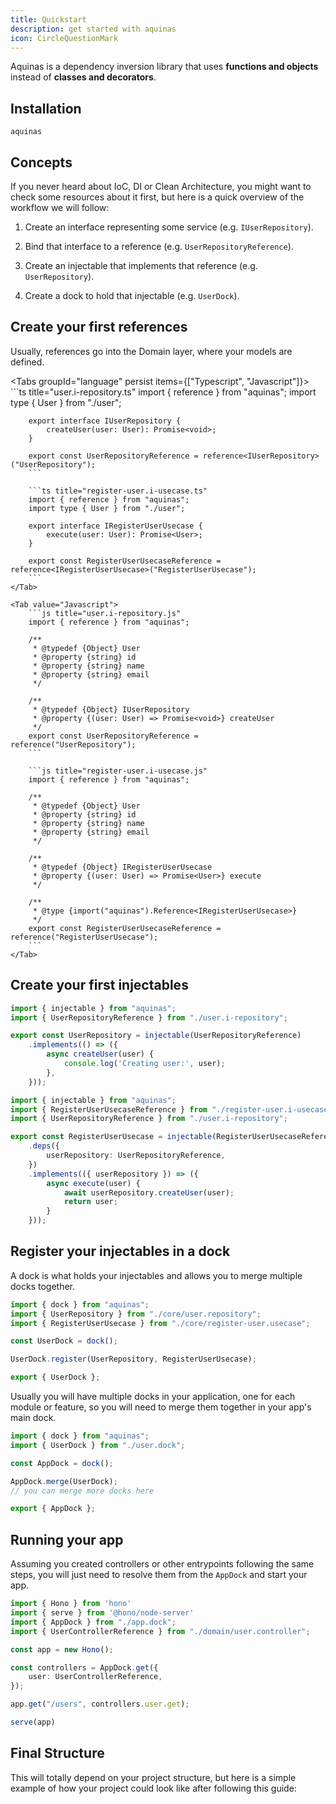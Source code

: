 ```yaml
---
title: Quickstart
description: get started with aquinas
icon: CircleQuestionMark
---
```


Aquinas is a dependency inversion library that uses **functions and objects** instead of **classes and decorators**.

## Installation

```package-install
aquinas
```

## Concepts

If you never heard about IoC, DI or Clean Architecture, you might want to check some resources about it first, but here is a quick overview of the workflow we will follow:

1. Create an interface representing some service (e.g. `IUserRepository`).

2. Bind that interface to a reference (e.g. `UserRepositoryReference`).

3. Create an injectable that implements that reference (e.g. `UserRepository`).

4. Create a dock to hold that injectable (e.g. `UserDock`).

## Create your first references

Usually, references go into the Domain layer, where your models are defined.

<Tabs groupId="language" persist items={["Typescript", "Javascript"]}>
    <Tab value="Typescript">
        ```ts title="user.i-repository.ts"
        import { reference } from "aquinas";
        import type { User } from "./user";

        export interface IUserRepository {
            createUser(user: User): Promise<void>;
        }

        export const UserRepositoryReference = reference<IUserRepository>("UserRepository");
        ```

        ```ts title="register-user.i-usecase.ts"
        import { reference } from "aquinas";
        import type { User } from "./user";

        export interface IRegisterUserUsecase {
            execute(user: User): Promise<User>;
        }

        export const RegisterUserUsecaseReference = reference<IRegisterUserUsecase>("RegisterUserUsecase");
        ```
    </Tab>

    <Tab value="Javascript">
        ```js title="user.i-repository.js"
        import { reference } from "aquinas";

        /**
         * @typedef {Object} User
         * @property {string} id
         * @property {string} name
         * @property {string} email
         */

        /**
         * @typedef {Object} IUserRepository
         * @property {(user: User) => Promise<void>} createUser
         */
        export const UserRepositoryReference = reference("UserRepository");
        ```

        ```js title="register-user.i-usecase.js"
        import { reference } from "aquinas";

        /**
         * @typedef {Object} User
         * @property {string} id
         * @property {string} name
         * @property {string} email
         */

        /**
         * @typedef {Object} IRegisterUserUsecase
         * @property {(user: User) => Promise<User>} execute
         */

        /** 
         * @type {import("aquinas").Reference<IRegisterUserUsecase>} 
         */
        export const RegisterUserUsecaseReference = reference("RegisterUserUsecase");
        ```
    </Tab>
</Tabs>

## Create your first injectables

```ts title="user.repository"
import { injectable } from "aquinas";
import { UserRepositoryReference } from "./user.i-repository";

export const UserRepository = injectable(UserRepositoryReference)
    .implements(() => ({
        async createUser(user) {
            console.log('Creating user:', user);
        },
    }));
```

```ts title="register-user.usecase"
import { injectable } from "aquinas";
import { RegisterUserUsecaseReference } from "./register-user.i-usecase";
import { UserRepositoryReference } from "./user.i-repository";

export const RegisterUserUsecase = injectable(RegisterUserUsecaseReference)
    .deps({
        userRepository: UserRepositoryReference,
    })
    .implements(({ userRepository }) => ({
        async execute(user) {
            await userRepository.createUser(user);
            return user;
        }
    }));
```

## Register your injectables in a dock

A dock is what holds your injectables and allows you to merge multiple docks together.

```ts title="user.dock"
import { dock } from "aquinas";
import { UserRepository } from "./core/user.repository";
import { RegisterUserUsecase } from "./core/register-user.usecase";

const UserDock = dock();

UserDock.register(UserRepository, RegisterUserUsecase);

export { UserDock };
```

Usually you will have multiple docks in your application, one for each module or feature, so you will need to merge them together in your app's main dock.

```ts title="app.dock"
import { dock } from "aquinas";
import { UserDock } from "./user.dock";

const AppDock = dock();

AppDock.merge(UserDock);
// you can merge more docks here

export { AppDock };
```

## Running your app

Assuming you created controllers or other entrypoints following the same steps, you will just need to resolve them from the `AppDock` and start your app.

```ts title="main"
import { Hono } from 'hono'
import { serve } from '@hono/node-server'
import { AppDock } from "./app.dock";
import { UserControllerReference } from "./domain/user.controller";

const app = new Hono();

const controllers = AppDock.get({
    user: UserControllerReference,
});

app.get("/users", controllers.user.get);

serve(app)
```

## Final Structure


This will totally depend on your project structure, but here is a simple example of how your project could look like after following this guide:

<Files>
  <Folder name="app" defaultOpen>
    <File name="app.dock.ts" />
    <File name="main.ts" />
  </Folder>
  <Folder name="domain" defaultOpen>
      <Folder name="user" defaultOpen>
        <File name="user.i-repository.ts" />
        <File name="register-user.i-usecase.ts" />
        <File name="user.controller.ts" />
      </Folder>
  </Folder>
  <Folder name="core" defaultOpen>
        <File name="register-user.usecase.ts" />
  </Folder>
  <Folder name="infra" defaultOpen>
        <File name="user.repository.ts" />
   </Folder>
   <Folder name="presentation" defaultOpen>
        <File name="user.controller.ts" />
   </Folder>
</Files>